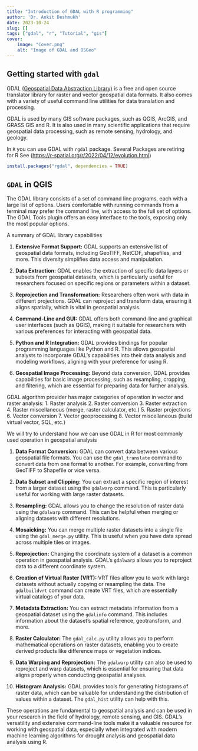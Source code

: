 ```yaml
---
title: "Introduction of GDAL with R programming"
author: 'Dr. Ankit Deshmukh'
date: 2023-10-24
slug: []
tags: ["gdal", "r", "Tutorial", "gis"]
cover:
    image: "Cover.png"
    alt: "Image of GDAL and OSGeo"
---
```


## Getting started with `gdal`

GDAL [(Geospatial Data Abstraction Library)](http://gdal.osgeo.org) is a free and open source translator library for raster and vector geospatial data formats. It also comes with a variety of useful command line utilities for data translation and processing.

GDAL is used by many GIS software packages, such as QGIS, ArcGIS, and GRASS GIS and R. It is also used in many scientific applications that require geospatial data processing, such as remote sensing, hydrology, and geology.

In `R` you can use GDAL with `rgdal` package. Several Packages are retiring for R See (<https://r-spatial.org/r/2022/04/12/evolution.html>)

```r
install.packages("rgdal", dependencies = TRUE)
```



## `GDAL` in QGIS 
The GDAL library consists of a set of command line programs, each with a large list of options. Users comfortable with running commands from a terminal may prefer the command line, with access to the full set of options. The GDAL Tools plugin offers an easy interface to the tools, exposing only the most popular options.

A summary of GDAL library capabilities

1. **Extensive Format Support:** GDAL supports an extensive list of geospatial data formats, including GeoTIFF, NetCDF, shapefiles, and more. This diversity simplifies data access and manipulation.

2. **Data Extraction:** GDAL enables the extraction of specific data layers or subsets from geospatial datasets, which is particularly useful for researchers focused on specific regions or parameters within a dataset.

3. **Reprojection and Transformation:** Researchers often work with data in different projections. GDAL can reproject and transform data, ensuring it aligns spatially, which is vital in geospatial analysis.

4. **Command-Line and GUI:** GDAL offers both command-line and graphical user interfaces (such as QGIS), making it suitable for researchers with various preferences for interacting with geospatial data.

5. **Python and R Integration:** GDAL provides bindings for popular programming languages like Python and R. This allows geospatial analysts to incorporate GDAL's capabilities into their data analysis and modeling workflows, aligning with your preference for using R.

6. **Geospatial Image Processing:** Beyond data conversion, GDAL provides capabilities for basic image processing, such as resampling, cropping, and filtering, which are essential for preparing data for further analysis.

GDAL algorithm provider has major categories of operation in vector and raster analysis:
1. Raster analysis
2. Raster conversion
3. Raster extraction
4. Raster miscellaneous (merge, raster calculator, etc.)
5. Raster projections
6. Vector conversion
7. Vector geoprocessing
8. Vector miscellaneous (build virtual vector, SQL, etc.)

We will try to understand how we can use GDAL in R for most commonly used operation in geospatial analysis

1. **Data Format Conversion:** GDAL can convert data between various geospatial file formats. You can use the `gdal_translate` command to convert data from one format to another. For example, converting from GeoTIFF to Shapefile or vice versa.

2. **Data Subset and Clipping:** You can extract a specific region of interest from a larger dataset using the `gdalwarp` command. This is particularly useful for working with large raster datasets.

3. **Resampling:** GDAL allows you to change the resolution of raster data using the `gdalwarp` command. This can be helpful when merging or aligning datasets with different resolutions.

4. **Mosaicking:** You can merge multiple raster datasets into a single file using the `gdal_merge.py` utility. This is useful when you have data spread across multiple tiles or images.

5. **Reprojection:** Changing the coordinate system of a dataset is a common operation in geospatial analysis. GDAL's `gdalwarp` allows you to reproject data to a different coordinate system.

6. **Creation of Virtual Raster (VRT):** VRT files allow you to work with large datasets without actually copying or resampling the data. The `gdalbuildvrt` command can create VRT files, which are essentially virtual catalogs of your data.

7. **Metadata Extraction:** You can extract metadata information from a geospatial dataset using the `gdalinfo` command. This includes information about the dataset's spatial reference, geotransform, and more.

8. **Raster Calculator:** The `gdal_calc.py` utility allows you to perform mathematical operations on raster datasets, enabling you to create derived products like difference maps or vegetation indices.

9. **Data Warping and Reprojection:** The `gdalwarp` utility can also be used to reproject and warp datasets, which is essential for ensuring that data aligns properly when conducting geospatial analyses.

10. **Histogram Analysis:** GDAL provides tools for generating histograms of raster data, which can be valuable for understanding the distribution of values within a dataset. The `gdal_hist` utility can help with this.

These operations are fundamental to geospatial analysis and can be used in your research in the field of hydrology, remote sensing, and GIS. GDAL's versatility and extensive command-line tools make it a valuable resource for working with geospatial data, especially when integrated with modern machine learning algorithms for drought analysis and geospatial data analysis using R.


